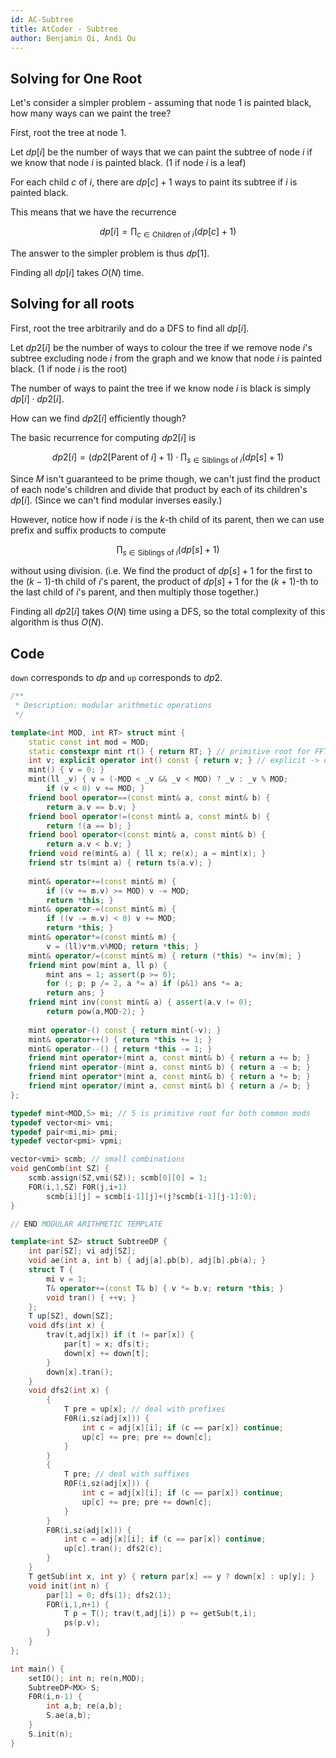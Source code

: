 ```yaml
---
id: AC-Subtree
title: AtCoder - Subtree
author: Benjamin Qi, Andi Qu
---
```


## Solving for One Root

Let's consider a simpler problem - assuming that node 1 is painted black, how many ways can we paint the tree?

First, root the tree at node 1.

Let $dp[i]$ be the number of ways that we can paint the subtree of node $i$ if we know that node $i$ is painted black. (1 if node $i$ is a leaf)

For each child $c$ of $i$, there are $dp[c] + 1$ ways to paint its subtree if $i$ is painted black.

This means that we have the recurrence

$$
dp[i] = \prod_{c \in \text{Children of } i} (dp[c] + 1)
$$

The answer to the simpler problem is thus $dp[1]$.

Finding all $dp[i]$ takes $O(N)$ time.

## Solving for all roots

First, root the tree arbitrarily and do a DFS to find all $dp[i]$.

Let $dp2[i]$ be the number of ways to colour the tree if we remove node $i$'s subtree excluding node $i$ from the graph and we know that node $i$ is painted black. (1 if node $i$ is the root)

The number of ways to paint the tree if we know node $i$ is black is simply $dp[i] \cdot dp2[i]$.

How can we find $dp2[i]$ efficiently though?

The basic recurrence for computing $dp2[i]$ is

$$
dp2[i] = (dp2[\text{Parent of } i] + 1) \cdot \prod_{s \in \text{Siblings of } i} (dp[s] + 1)
$$

Since $M$ isn't guaranteed to be prime though, we can't just find the product of each node's children and divide that product by each of its children's $dp[i]$. (Since we can't find modular inverses easily.)

However, notice how if node $i$ is the $k$-th child of its parent, then we can use prefix and suffix products to compute

$$
\prod_{s \in \text{Siblings of } i} (dp[s] + 1)
$$

without using division. (i.e. We find the product of $dp[s] + 1$ for the first to the $(k - 1)$-th child of $i$'s parent, the product of $dp[s] + 1$ for the $(k + 1)$-th to the last child of $i$'s parent, and then multiply those together.)

Finding all $dp2[i]$ takes $O(N)$ time using a DFS, so the total complexity of this algorithm is thus $O(N)$.

## Code

`down` corresponds to $dp$ and `up` corresponds to $dp2$.

```cpp
/**
 * Description: modular arithmetic operations
 */

template<int MOD, int RT> struct mint {
	static const int mod = MOD;
	static constexpr mint rt() { return RT; } // primitive root for FFT
	int v; explicit operator int() const { return v; } // explicit -> don't silently convert to int
	mint() { v = 0; }
	mint(ll _v) { v = (-MOD < _v && _v < MOD) ? _v : _v % MOD;
		if (v < 0) v += MOD; }
	friend bool operator==(const mint& a, const mint& b) { 
		return a.v == b.v; }
	friend bool operator!=(const mint& a, const mint& b) { 
		return !(a == b); }
	friend bool operator<(const mint& a, const mint& b) { 
		return a.v < b.v; }
	friend void re(mint& a) { ll x; re(x); a = mint(x); }
	friend str ts(mint a) { return ts(a.v); }
   
	mint& operator+=(const mint& m) { 
		if ((v += m.v) >= MOD) v -= MOD; 
		return *this; }
	mint& operator-=(const mint& m) { 
		if ((v -= m.v) < 0) v += MOD; 
		return *this; }
	mint& operator*=(const mint& m) { 
		v = (ll)v*m.v%MOD; return *this; }
	mint& operator/=(const mint& m) { return (*this) *= inv(m); }
	friend mint pow(mint a, ll p) {
		mint ans = 1; assert(p >= 0);
		for (; p; p /= 2, a *= a) if (p&1) ans *= a;
		return ans; }
	friend mint inv(const mint& a) { assert(a.v != 0); 
		return pow(a,MOD-2); }
		
	mint operator-() const { return mint(-v); }
	mint& operator++() { return *this += 1; }
	mint& operator--() { return *this -= 1; }
	friend mint operator+(mint a, const mint& b) { return a += b; }
	friend mint operator-(mint a, const mint& b) { return a -= b; }
	friend mint operator*(mint a, const mint& b) { return a *= b; }
	friend mint operator/(mint a, const mint& b) { return a /= b; }
};

typedef mint<MOD,5> mi; // 5 is primitive root for both common mods
typedef vector<mi> vmi;
typedef pair<mi,mi> pmi;
typedef vector<pmi> vpmi;

vector<vmi> scmb; // small combinations
void genComb(int SZ) {
	scmb.assign(SZ,vmi(SZ)); scmb[0][0] = 1;
	FOR(i,1,SZ) F0R(j,i+1) 
		scmb[i][j] = scmb[i-1][j]+(j?scmb[i-1][j-1]:0);
}

// END MODULAR ARITHMETIC TEMPLATE

template<int SZ> struct SubtreeDP {
	int par[SZ]; vi adj[SZ];
	void ae(int a, int b) { adj[a].pb(b), adj[b].pb(a); }
	struct T {
		mi v = 1;
		T& operator+=(const T& b) { v *= b.v; return *this; }
		void tran() { ++v; }
	};
	T up[SZ], down[SZ];
	void dfs(int x) {
		trav(t,adj[x]) if (t != par[x]) {
			par[t] = x; dfs(t);
			down[x] += down[t];
		}
		down[x].tran();
	}
	void dfs2(int x) {
		{
			T pre = up[x]; // deal with prefixes
			F0R(i,sz(adj[x])) {
				int c = adj[x][i]; if (c == par[x]) continue;
				up[c] += pre; pre += down[c];
			}
		}
		{
			T pre; // deal with suffixes
			R0F(i,sz(adj[x])) {
				int c = adj[x][i]; if (c == par[x]) continue;
				up[c] += pre; pre += down[c];
			}
		}
		F0R(i,sz(adj[x])) {
			int c = adj[x][i]; if (c == par[x]) continue;
			up[c].tran(); dfs2(c);
		}
	}
	T getSub(int x, int y) { return par[x] == y ? down[x] : up[y]; }
	void init(int n) {
		par[1] = 0; dfs(1); dfs2(1);
		FOR(i,1,n+1) {
			T p = T(); trav(t,adj[i]) p += getSub(t,i);
			ps(p.v);
		}
	}
};

int main() {
	setIO(); int n; re(n,MOD);
	SubtreeDP<MX> S;
	F0R(i,n-1) {
		int a,b; re(a,b);
		S.ae(a,b);
	}
	S.init(n);
}
```
